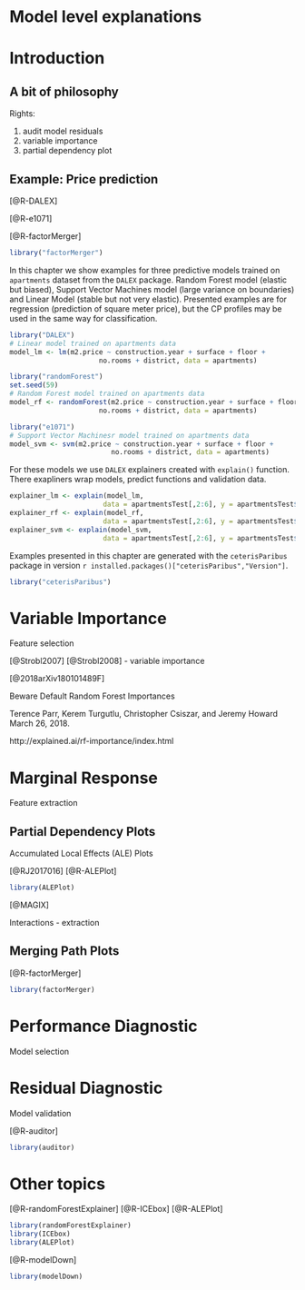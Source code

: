 # Model level explanations {-}

# Introduction

## A bit of philosophy

Rights:

1. audit model residuals
2. variable importance
3. partial dependency plot

## Example: Price prediction

[@R-DALEX]

[@R-e1071]

[@R-factorMerger]

```r
library("factorMerger")
```

In this chapter we show examples for three predictive models trained on `apartments` dataset from the `DALEX` package. Random Forest model (elastic but biased), Support Vector Machines model (large variance on boundaries) and Linear Model (stable but not very elastic). 
Presented examples are for regression (prediction of square meter price), but the CP profiles may be used in the same way for classification.


```r
library("DALEX")
# Linear model trained on apartments data
model_lm <- lm(m2.price ~ construction.year + surface + floor + 
                      no.rooms + district, data = apartments)

library("randomForest")
set.seed(59)
# Random Forest model trained on apartments data
model_rf <- randomForest(m2.price ~ construction.year + surface + floor + 
                      no.rooms + district, data = apartments)

library("e1071")
# Support Vector Machinesr model trained on apartments data
model_svm <- svm(m2.price ~ construction.year + surface + floor + 
                         no.rooms + district, data = apartments)
```

For these models we use `DALEX` explainers created with `explain()` function. There exapliners  wrap models, predict functions and validation data.

```r
explainer_lm <- explain(model_lm, 
                       data = apartmentsTest[,2:6], y = apartmentsTest$m2.price)
explainer_rf <- explain(model_rf, 
                       data = apartmentsTest[,2:6], y = apartmentsTest$m2.price)
explainer_svm <- explain(model_svm, 
                       data = apartmentsTest[,2:6], y = apartmentsTest$m2.price)
```

Examples presented in this chapter are generated with the `ceterisParibus` package in version `r installed.packages()["ceterisParibus","Version"]`.

```r
library("ceterisParibus")
```




# Variable Importance

Feature selection

[@Strobl2007] 
[@Strobl2008] 
- variable importance

[@2018arXiv180101489F]

Beware Default Random Forest Importances

Terence Parr, Kerem Turgutlu, Christopher Csiszar, and Jeremy Howard
March 26, 2018.

http://explained.ai/rf-importance/index.html


# Marginal Response

Feature extraction

## Partial Dependency Plots {#partialDependence}

Accumulated Local Effects (ALE) Plots

[@RJ2017016]
[@R-ALEPlot]

```r
library(ALEPlot)
```


[@MAGIX]

Interactions - extraction

## Merging Path Plots

[@R-factorMerger]

```r
library(factorMerger)
```

# Performance Diagnostic {#modelComparisons}

Model selection

# Residual Diagnostic {#modelAuditing}

Model validation

[@R-auditor]

```r
library(auditor)
```


# Other topics


[@R-randomForestExplainer]
[@R-ICEbox]
[@R-ALEPlot]

```r
library(randomForestExplainer)
library(ICEbox)
library(ALEPlot)
```


[@R-modelDown]

```r
library(modelDown)
```
